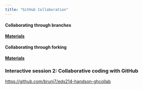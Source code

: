 ```yaml
---
title: "GitHub Collaboration"
---
```


#### Collaborating through branches

[**Materials**](day1-github_branches.html)


#### Collaborating through forking

[**Materials**](day1-github_forking.html)



### Interactive session 2: Collaborative coding with GitHub

<https://github.com/brunj7/eds214-handson-ghcollab>